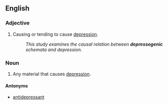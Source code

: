 ==English==

===Adjective===
{{en-adj}}

# Causing or tending to cause [[depression]].
#: ''This study examines the causal relation between '''depressogenic''' schemata and depression.''

===Noun===
{{en-noun}}

# Any material that causes [[depression]].

====Antonyms====
* [[antidepressant]]